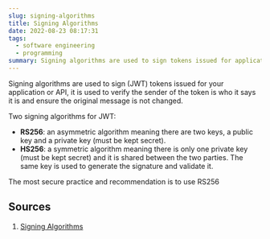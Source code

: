 ```yaml
---
slug: signing-algorithms
title: Signing Algorithms
date: 2022-08-23 08:17:31
tags:
  - software engineering
  - programming
summary: Signing algorithms are used to sign tokens issued for applications or APIs
---
```

Signing algorithms are used to sign (JWT) tokens issued for your application or API, it is used to verify the sender of the token is who it says it is and ensure the original message is not changed. 

Two signing algorithms for JWT:
- **RS256**: an asymmetric algorithm meaning there are two keys, a public key and a private key (must be kept secret). 
- **HS256**: a symmetric algorithm meaning there is only one private key (must be kept secret) and it is shared between the two parties. The same key is used to generate the signature and validate it.

The most secure practice and recommendation is to use RS256

## Sources
1. [Signing Algorithms](https://auth0.com/docs/get-started/applications/signing-algorithms)
